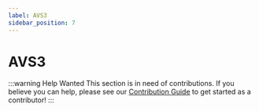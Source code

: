 ```yaml
---
label: AVS3
sidebar_position: 7
---
```


# AVS3

:::warning Help Wanted
This section is in need of contributions. If you believe you can help, please see our [Contribution Guide](../contribution-guide.mdx) to get started as a contributor!
:::